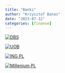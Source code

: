 ```yaml
---
title: "Banki"
author: "Krzysztof Banas"
date: "2023-07-12"
categories: [finanse]
---
```


::: {layout-ncol="2"}
[![DBS](images/dbs.png)](https://internet-banking.dbs.com.sg/IB/Welcome)

[![UOB](images/uob.png)](https://pib.uob.com.sg/PIBLogin/Public/processPreCapture.do?keyId=lpc)

[![ING PL](images/ing.png)](https://login.ingbank.pl/mojeing/app/#login)

[![Millenium PL](images/millenium.png)](https://www.bankmillennium.pl/logowanie)

:::


